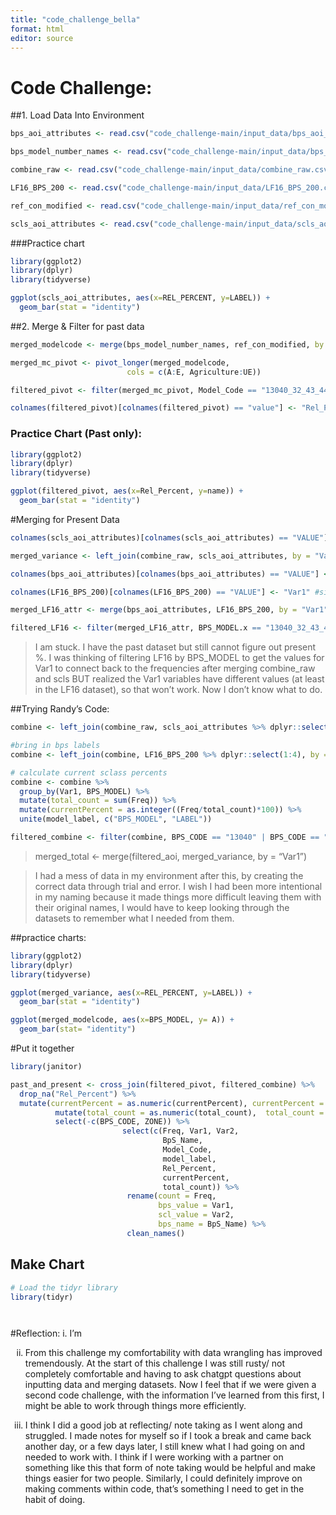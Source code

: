 ```yaml
---
title: "code_challenge_bella"
format: html
editor: source
---
```


# Code Challenge:

##1. Load Data Into Environment

```r
bps_aoi_attributes <- read.csv("code_challenge-main/input_data/bps_aoi_attributes.csv")

bps_model_number_names <- read.csv("code_challenge-main/input_data/bps_model_number_name.csv")

combine_raw <- read.csv("code_challenge-main/input_data/combine_raw.csv")

LF16_BPS_200 <- read.csv("code_challenge-main/input_data/LF16_BPS_200.csv")

ref_con_modified <- read.csv("code_challenge-main/input_data/ref_con_modified.csv")

scls_aoi_attributes <- read.csv("code_challenge-main/input_data/scls_aoi_attributes.csv")

```

###Practice chart

```r
library(ggplot2)
library(dplyr)
library(tidyverse)

ggplot(scls_aoi_attributes, aes(x=REL_PERCENT, y=LABEL)) + 
  geom_bar(stat = "identity")
```

##2. Merge & Filter for past data
```r
merged_modelcode <- merge(bps_model_number_names, ref_con_modified, by = "Model_Code")

merged_mc_pivot <- pivot_longer(merged_modelcode,
                          cols = c(A:E, Agriculture:UE))

filtered_pivot <- filter(merged_mc_pivot, Model_Code == "13040_32_43_44_49" |  Model_Code == "15070_44" | Model_Code == "13670_32_44")

colnames(filtered_pivot)[colnames(filtered_pivot) == "value"] <- "Rel_Percent"

```

### Practice Chart (Past only):
```r
library(ggplot2)
library(dplyr)
library(tidyverse)

ggplot(filtered_pivot, aes(x=Rel_Percent, y=name)) + 
  geom_bar(stat = "identity")

```

#Merging for Present Data
```r
colnames(scls_aoi_attributes)[colnames(scls_aoi_attributes) == "VALUE"] <- "Var2"

merged_variance <- left_join(combine_raw, scls_aoi_attributes, by = "Var2")

colnames(bps_aoi_attributes)[colnames(bps_aoi_attributes) == "VALUE"] <- "Var1" #I think I did this because I thought it would connect merged_variance/ help in calculations but I actually don't think it will

colnames(LF16_BPS_200)[colnames(LF16_BPS_200) == "VALUE"] <- "Var1" #similarly wanted to change to Var1 to possibly filter/merge with merged_variance

merged_LF16_attr <- merge(bps_aoi_attributes, LF16_BPS_200, by = "Var1")

filtered_LF16 <- filter(merged_LF16_attr, BPS_MODEL.x == "13040_32_43_44_49" |  BPS_MODEL.x == "15070_44" | BPS_MODEL.x == "13670_32_44")

```

> I am stuck. I have the past dataset but still cannot figure out present %. I was thinking of filtering LF16 by BPS_MODEL to get the values for Var1 to connect back to the frequencies after merging combine_raw and scls BUT realized the Var1 variables have different values (at least in the LF16 dataset), so that won't work. Now I don't know what to do.

##Trying Randy's Code:
```r

combine <- left_join(combine_raw, scls_aoi_attributes %>% dplyr::select(2, 4), by = c("Var2"))

#bring in bps labels
combine <- left_join(combine, LF16_BPS_200 %>% dplyr::select(1:4), by = c("Var1"))

# calculate current sclass percents
combine <- combine %>%
  group_by(Var1, BPS_MODEL) %>%
  mutate(total_count = sum(Freq)) %>%
  mutate(currentPercent = as.integer((Freq/total_count)*100)) %>%
  unite(model_label, c("BPS_MODEL", "LABEL"))

filtered_combine <- filter(combine, BPS_CODE == "13040" | BPS_CODE == "13670" | BPS_CODE == "15070")

```

>merged_total <- merge(filtered_aoi, merged_variance, by = "Var1")

> I had a mess of data in my environment after this, by creating the correct data through trial and error. I wish I had been more intentional in my naming because it made things more difficult leaving them with their original names, I would have to keep looking through the datasets to remember what I needed from them. 

##practice charts:
```r
library(ggplot2)
library(dplyr)
library(tidyverse)

ggplot(merged_variance, aes(x=REL_PERCENT, y=LABEL)) + 
  geom_bar(stat = "identity")

ggplot(merged_modelcode, aes(x=BPS_MODEL, y= A)) +
  geom_bar(stat= "identity")

```

#Put it together
```r
library(janitor)

past_and_present <- cross_join(filtered_pivot, filtered_combine) %>% 
  drop_na("Rel_Percent") %>% 
  mutate(currentPercent = as.numeric(currentPercent), currentPercent = ifelse(is.na(currentPercent), 0, currentPercent)) %>%
          mutate(total_count = as.numeric(total_count),  total_count = ifelse(is.na(total_count), 0, total_count)) %>%
          select(-c(BPS_CODE, ZONE)) %>%
                         select(c(Freq, Var1, Var2,
                                  BpS_Name,
                                  Model_Code,
                                  model_label,
                                  Rel_Percent,
                                  currentPercent,
                                  total_count)) %>%
                          rename(count = Freq,
                                 bps_value = Var1,
                                 scl_value = Var2,
                                 bps_name = BpS_Name) %>%
                          clean_names() 
```

## Make Chart
```r
# Load the tidyr library
library(tidyr)




```


#Reflection:
i. I'm 

ii. From this challenge my comfortability with data wrangling has improved tremendously. At the start of this challenge I was still rusty/ not completely comfortable and having to ask chatgpt questions about inputting data and merging datasets. Now I feel that if we were given a second code challenge, with the information I've learned from this first, I might be able to work through things more efficiently.

iii. I think I did a good job at reflecting/ note taking as I went along and struggled. I made notes for myself so if I took a break and came back another day, or a few days later, I still knew what I had going on and needed to work with. I think if I were working with a partner on something like this that form of note taking would be helpful and make things easier for two people. Similarly, I could definitely improve on making comments within code, that's something I need to get in the habit of doing.
